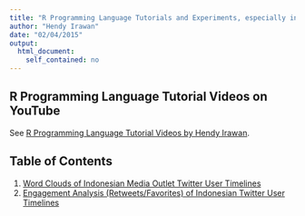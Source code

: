 ```yaml
---
title: "R Programming Language Tutorials and Experiments, especially in Artificial Intelligence, Text/Data Mining, Natural Language Understanding, Bayesian networks, Predictive Analytics"
author: "Hendy Irawan"
date: "02/04/2015"
output:
  html_document:
    self_contained: no
---
```


## R Programming Language Tutorial Videos on YouTube

See [R Programming Language Tutorial Videos by Hendy Irawan](https://www.youtube.com/playlist?list=PLKF12aQHzSaN6i1mz2a1Sg2DIKsXHlVmE).

## Table of Contents

1. [Word Clouds of Indonesian Media Outlet Twitter User Timelines](twitter-wordcloud.html)
2. [Engagement Analysis (Retweets/Favorites) of Indonesian Twitter User Timelines](twitter-retweet.html)
